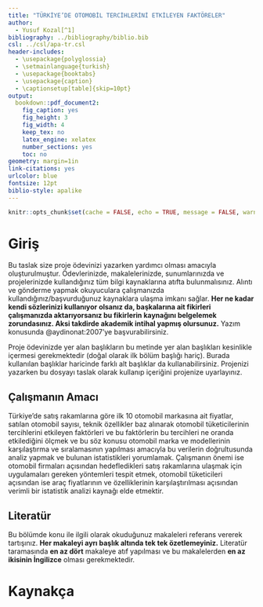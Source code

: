 ```yaml
---
title: "TÜRKİYE’DE OTOMOBİL TERCİHLERİNİ ETKİLEYEN FAKTÖRELER"
author: 
  - Yusuf Kozal[^1]
bibliography: ../bibliography/biblio.bib
csl: ../csl/apa-tr.csl
header-includes:
  - \usepackage{polyglossia}
  - \setmainlanguage{turkish}
  - \usepackage{booktabs}
  - \usepackage{caption} 
  - \captionsetup[table]{skip=10pt}
output:
  bookdown::pdf_document2:
    fig_caption: yes
    fig_height: 3
    fig_width: 4
    keep_tex: no
    latex_engine: xelatex
    number_sections: yes
    toc: no
geometry: margin=1in
link-citations: yes
urlcolor: blue
fontsize: 12pt
biblio-style: apalike
---
```

```r
knitr::opts_chunk$set(cache = FALSE, echo = TRUE, message = FALSE, warning = FALSE)
```

<!-- ======================================================================= -->
<!-- ============================== NOTLAR ================================= -->
<!-- ======================================================================= -->
[^1]: 18080771, [Github Repo](https://github.com/yusuf2837/arasinav)



# Giriş
Bu taslak size proje ödevinizi yazarken yardımcı olması amacıyla oluşturulmuştur. Ödevlerinizde, makalelerinizde, sunumlarınızda ve projelerinizde kullandığınız tüm bilgi kaynaklarına atıfta bulunmalısınız. Alıntı ve gönderme yapmak okuyuculara çalışmanızda kullandığınız/başvurduğunuz  kaynaklara ulaşma imkanı sağlar. **Her ne kadar kendi sözlerinizi kullanıyor olsanız da, başkalarına ait fikirleri çalışmanızda aktarıyorsanız bu fikirlerin kaynağını belgelemek zorundasınız. Aksi takdirde akademik intihal yapmış olursunuz.** Yazım konusunda @aydinonat:2007'ye başvurabilirsiniz. 


Proje ödevinizde yer alan başlıkların bu metinde yer alan başlıkları kesinlikle içermesi gerekmektedir (doğal olarak ilk bölüm başlığı hariç). Burada kullanılan başlıklar haricinde farklı alt başlıklar da kullanabilirsiniz. Projenizi yazarken bu dosyayı taslak olarak kullanıp içeriğini projenize uyarlayınız.

## Çalışmanın Amacı
Türkiye’de satış rakamlarına göre ilk 10 otomobil markasına ait fiyatlar, satılan otomobil sayısı, teknik özellikler baz alınarak otomobil tüketicilerinin tercihlerini etkileyen faktörleri ve bu faktörlerin bu tercihleri ne oranda etkilediğini ölçmek ve bu söz konusu otomobil marka ve modellerinin karşılaştırma ve sıralamasının yapılması amacıyla bu verilerin doğrultusunda analiz yapmak ve bulunan istatistikleri yorumlamak.
Çalışmanın önemi ise otomobil firmaları açısından hedefledikleri satış rakamlarına ulaşmak için uygulamaları gereken yöntemleri tespit etmek, otomobil tüketicileri açısından ise araç fiyatlarının ve özelliklerinin karşılaştırılması açısından verimli bir istatistik analizi kaynağı elde etmektir.


## Literatür 
Bu bölümde konu ile ilgili olarak okuduğunuz makaleleri referans vererek tartışınız. **Her makaleyi ayrı başlık altında tek tek özetlemeyiniz.** Literatür taramasında **en az dört** makaleye atıf yapılması ve bu makalelerden **en az ikisinin İngilizce** olması gerekmektedir.




\newpage
# Kaynakça {#references}
<div id="refs"></div>

